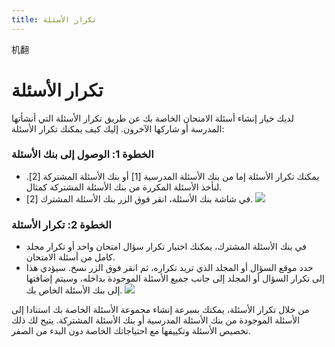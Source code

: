 ```yaml
---
title: تكرار الأسئلة 
---
```


机翻
# تكرار الأسئلة 

 لديك خيار إنشاء أسئلة الامتحان الخاصة بك عن طريق تكرار الأسئلة التي أنشأتها المدرسة أو شاركها الآخرون. إليك كيف يمكنك تكرار الأسئلة: 

 ### الخطوة 1: الوصول إلى بنك الأسئلة 

 - يمكنك تكرار الأسئلة إما من بنك الأسئلة المدرسية [1] أو بنك الأسئلة المشتركة [2]. لنأخذ الأسئلة المكررة من بنك الأسئلة المشتركة كمثال. 
 - في شاشة بنك الأسئلة، انقر فوق الزر بنك الأسئلة المشترك [2]. 
 ![]( /img/utest/teacher/question10.png) 

 ### الخطوة 2: تكرار الأسئلة 

 - في بنك الأسئلة المشترك، يمكنك اختيار تكرار سؤال امتحان واحد أو تكرار مجلد كامل من أسئلة الامتحان. 
 - حدد موقع السؤال أو المجلد الذي تريد تكراره، ثم انقر فوق الزر نسخ. سيؤدي هذا إلى تكرار السؤال أو المجلد إلى جانب جميع الأسئلة الموجودة بداخله، وسيتم إضافتها إلى بنك الأسئلة الخاص بك. 
 ![]( /img/utest/teacher/question11.png) 

 من خلال تكرار الأسئلة، يمكنك بسرعة إنشاء مجموعة الأسئلة الخاصة بك استنادا إلى الأسئلة الموجودة من بنك الأسئلة المدرسية أو بنك الأسئلة المشتركة. يتيح لك ذلك تخصيص الأسئلة وتكييفها مع احتياجاتك الخاصة دون البدء من الصفر.
